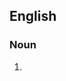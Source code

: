==English==

===Noun===
{{head|en|noun form|head=[[garbage]] [[bag]]s}}

# {{plural of|en|garbage bag}}